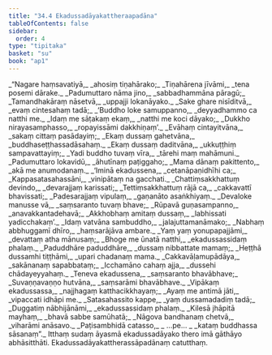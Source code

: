```yaml
---
title: "34.4 Ekadussadāyakattheraapadāna"
tableOfContents: false
sidebar:
  order: 4
type: "tipitaka"
basket: "su"
book: "ap1"
---
```



<DynamicBreadcrumb />

<Division number="19" book="ap1" bookNo="20" page="306">

<Paragraph number="3739" type="verses" book="ap1">
_“Nagare haṃsavatiyā,_  
_ahosiṃ tiṇahārako;_  
_Tiṇahārena jīvāmi,_  
_tena posemi dārake._  

</Paragraph>

</Division>
<Division number="20" book="ap1" bookNo="20" page="307">

<Paragraph number="3740" type="verses" book="ap1">
_Padumuttaro nāma jino,_  
_sabbadhammāna pāragū;_  
_Tamandhakāraṃ nāsetvā,_  
_uppajji lokanāyako._  

</Paragraph>

</Division>
<Division number="21" book="ap1" bookNo="20" page="307">

<Paragraph number="3741" type="verses" book="ap1">
_Sake ghare nisīditvā,_  
_evaṃ cintesahaṃ tadā;_  
_‘Buddho loke samuppanno,_  
_deyyadhammo ca natthi me._  

</Paragraph>

</Division>
<Division number="22" book="ap1" bookNo="20" page="307">

<Paragraph number="3742" type="verses" book="ap1">
_Idaṃ me sāṭakaṃ ekaṃ,_  
_natthi me koci dāyako;_  
_Dukkho nirayasamphasso,_  
_ropayissāmi dakkhiṇaṃ’._  

</Paragraph>

</Division>
<Division number="23" book="ap1" bookNo="20" page="307">

<Paragraph number="3743" type="verses" book="ap1">
_Evāhaṃ cintayitvāna,_  
_sakaṃ cittaṃ pasādayiṃ;_  
_Ekaṃ dussaṃ gahetvāna,_  
_buddhaseṭṭhassadāsahaṃ._  

</Paragraph>

</Division>
<Division number="24" book="ap1" bookNo="20" page="307">

<Paragraph number="3744" type="verses" book="ap1">
_Ekaṃ dussaṃ daditvāna,_  
_ukkuṭṭhiṃ sampavattayiṃ;_  
_Yadi buddho tuvaṃ vīra,_  
_tārehi maṃ mahāmuni._  

</Paragraph>

</Division>
<Division number="25" book="ap1" bookNo="20" page="307">

<Paragraph number="3745" type="verses" book="ap1">
_Padumuttaro lokavidū,_  
_āhutīnaṃ paṭiggaho;_  
_Mama dānaṃ pakittento,_  
_akā me anumodanaṃ._  

</Paragraph>

</Division>
<Division number="26" book="ap1" bookNo="20" page="307">

<Paragraph number="3746" type="verses" book="ap1">
_‘Iminā ekadussena,_  
_cetanāpaṇidhīhi ca;_  
_Kappasatasahassāni,_  
_vinipātaṃ na gacchati._  

</Paragraph>

</Division>
<Division number="27" book="ap1" bookNo="20" page="307">

<Paragraph number="3747" type="verses" book="ap1">
_Chattiṃsakkhattuṃ devindo,_  
_devarajjaṃ karissati;_  
_Tettiṃsakkhattuṃ rājā ca,_  
_cakkavattī bhavissati;_  
_Padesarajjaṃ vipulaṃ,_  
_gaṇanāto asaṅkhiyaṃ._  

</Paragraph>

</Division>
<Division number="28" book="ap1" bookNo="20" page="307">

<Paragraph number="3748" type="verses" book="ap1">
_Devaloke manusse vā,_  
_saṃsaranto tuvaṃ bhave;_  
_Rūpavā guṇasampanno,_  
_anavakkantadehavā;_  
_Akkhobhaṃ amitaṃ dussaṃ,_  
_labhissati yadicchakaṃ’._  

</Paragraph>

</Division>
<Division number="29" book="ap1" bookNo="20" page="307">

<Paragraph number="3749" type="verses" book="ap1">
_Idaṃ vatvāna sambuddho,_  
_jalajuttamanāmako;_  
_Nabhaṃ abbhuggamī dhīro,_  
_haṃsarājāva ambare._  

</Paragraph>

</Division>
<Division number="30" book="ap1" bookNo="20" page="307">

<Paragraph number="3750" type="verses" book="ap1">
_Yaṃ yaṃ yonupapajjāmi,_  
_devattaṃ atha mānusaṃ;_  
_Bhoge me ūnatā natthi,_  
_ekadussassidaṃ phalaṃ._  

</Paragraph>

</Division>
<Division number="31" book="ap1" bookNo="20" page="307">

<Paragraph number="3751" type="verses" book="ap1">
_Paduddhāre paduddhāre,_  
_dussaṃ nibbattate mamaṃ;_  
_Heṭṭhā dussamhi tiṭṭhāmi,_  
_upari chadanaṃ mama._  

</Paragraph>

</Division>
<Division number="32" book="ap1" bookNo="20" page="307">

<Paragraph number="3752" type="verses" book="ap1">
_Cakkavāḷamupādāya,_  
_sakānanaṃ sapabbataṃ;_  
_Icchamāno cahaṃ ajja,_  
_dussehi chādayeyyahaṃ._  

</Paragraph>

</Division>
<Division number="33" book="ap1" bookNo="20" page="308">

<Paragraph number="3753" type="verses" book="ap1">
_Teneva ekadussena,_  
_saṃsaranto bhavābhave;_  
_Suvaṇṇavaṇṇo hutvāna,_  
_saṃsarāmi bhavābhave._  

</Paragraph>

</Division>
<Division number="34" book="ap1" bookNo="20" page="308">

<Paragraph number="3754" type="verses" book="ap1">
_Vipākaṃ ekadussassa,_  
_najjhagaṃ katthacikkhayaṃ;_  
_Ayaṃ me antimā jāti,_  
_vipaccati idhāpi me._  

</Paragraph>

</Division>
<Division number="35" book="ap1" bookNo="20" page="308">

<Paragraph number="3755" type="verses" book="ap1">
_Satasahassito kappe,_  
_yaṃ dussamadadiṃ tadā;_  
_Duggatiṃ nābhijānāmi,_  
_ekadussassidaṃ phalaṃ._  

</Paragraph>

</Division>
<Division number="36" book="ap1" bookNo="20" page="308">

<Paragraph number="3756" type="verses" book="ap1">
_Kilesā jhāpitā mayhaṃ,_  
_bhavā sabbe samūhatā;_  
_Nāgova bandhanaṃ chetvā,_  
_viharāmi anāsavo._  

</Paragraph>

</Division>
<Division number="37" book="ap1" bookNo="20" page="308">

<Paragraph number="3757" type="verses" book="ap1">
_Paṭisambhidā catasso,_  
_ …pe… _  
_kataṃ buddhassa sāsanaṃ”._  

</Paragraph>

<Paragraph number="3758" book="ap1">
Itthaṃ sudaṃ āyasmā ekadussadāyako thero imā gāthāyo abhāsitthāti.

</Paragraph>
</Division>

<Paragraph number="3759" type="center" book="ap1">
Ekadussadāyakattherassāpadānaṃ catutthaṃ.
</Paragraph>